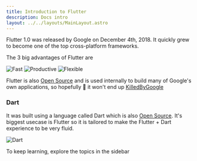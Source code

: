 ```yaml
---
title: Introduction to Flutter
description: Docs intro
layout: ../../layouts/MainLayout.astro
---
```


Flutter 1.0 was released by Google on December 4th, 2018. It quickly grew to become one of the top cross-platform frameworks.

The 3 big advantages of Flutter are

![Fast](/fast.png)
![Productive](/productive.png)
![Flexible](/flexible.png)

Flutter is also [Open Source](https://github.com/flutter/flutter) and is used internally to build many of Google's own applications, so hopefully 🤞 it won't end up [KilledByGoogle](https://killedbygoogle.com)

### Dart

It was built using a language called Dart which is also [Open Source](https://github.com/dart-lang/sdk). It's biggest usecase is Flutter so it is tailored to make the Flutter + Dart experience to be very fluid.

![Dart](/dart.png)

To keep learning, explore the topics in the sidebar

